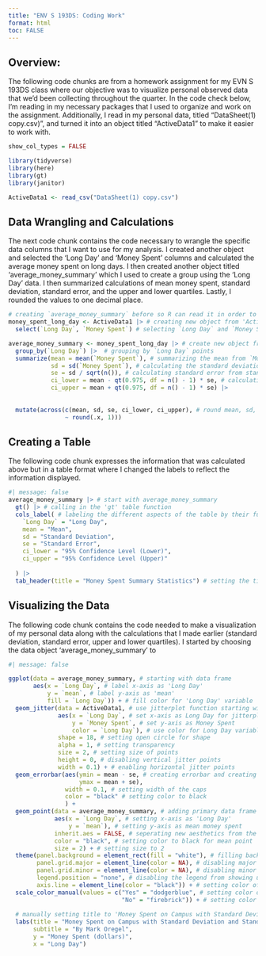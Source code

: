 ```yaml
---
title: "ENV S 193DS: Coding Work"
format: html
toc: FALSE 
---
```


## Overview: 

The following code chunks are from a homework assignment for my EVN S 193DS class where our objective was to visualize personal observed data that we'd been collecting throughout the quarter. In the code check below, I'm reading in my necessary packages that I used to organize and work on the assignment. Additionally, I read in my personal data, titled "DataSheet(1) copy.csv)", and turned it into an object titled "ActiveData1" to make it easier to work with.   


```r
show_col_types = FALSE

library(tidyverse)
library(here)
library(gt)
library(janitor)

ActiveData1 <- read_csv("DataSheet(1) copy.csv")
```

## Data Wrangling and Calculations 

The next code chunk contains the code necessary to wrangle the specific data columns that I want to use for my analysis. I created another object and selected the 'Long Day' and 'Money Spent' columns and calculated the average money spent on long days. I then created another object titled 'average_money_summary' which I used to create a group using the 'Long Day' data. I then summarized calculations of mean money spent, standard deviation, standard error, and the upper and lower quartiles. Lastly, I rounded the values to one decimal place. 

```r
# creating `average_money_summary` before so R can read it in order to render 
money_spent_long_day <- ActiveData1 |> # creating new object from 'ActiveData1' to 'money_spent_long_day'
  select(`Long Day`, `Money Spent`) # selecting `Long Day` and `Money Spent` 

average_money_summary <- money_spent_long_day |> # create new object from `money_spent_long_day` to `average_money_summary` 
  group_by(`Long Day`) |>  # grouping by `Long Day` points 
  summarize(mean = mean(`Money Spent`), # summarizing the mean from `Money Spent` 
            sd = sd(`Money Spent`), # calculating the standard deviation from `Money Spent` 
            se = sd / sqrt(n()), # calculating standard error from standard deviation 
            ci_lower = mean - qt(0.975, df = n() - 1) * se, # calculating the upper and lower quartile 
            ci_upper = mean + qt(0.975, df = n() - 1) * se) |> 
  
  
  mutate(across(c(mean, sd, se, ci_lower, ci_upper), # round mean, sd, se, ci upper and lower to one decimal place 
                ~ round(.x, 1)))
```

## Creating a Table 

The following code chunk expresses the information that was calculated above but in a table format where I changed the labels to reflect the information displayed. 

```r
#| message: false
average_money_summary |> # start with average_money_summary
  gt() |> # calling in the 'gt' table function 
  cols_label( # labeling the different aspects of the table by their full names
    `Long Day` = "Long Day",
    mean = "Mean",
    sd = "Standard Deviation",
    se = "Standard Error",
    ci_lower = "95% Confidence Level (Lower)",
    ci_upper = "95% Confidence Level (Upper)"
    
  ) |> 
  tab_header(title = "Money Spent Summary Statistics") # setting the title as "Money Spent Summary Statistics" 


```

## Visualizing the Data 

The following code chunk contains the code needed to make a visualization of my personal data along with the calculations that I made earlier (standard deviation, standard error, upper and lower quartiles). I started by choosing the data object 'average_money_summary' to 

```r
#| message: false

ggplot(data = average_money_summary, # starting with data frame 
       aes(x = `Long Day`, # label x-axis as 'Long Day'
           y = `mean`, # label y-axis as 'mean' 
           fill = `Long Day`)) + # fill color for 'Long Day' variable 
  geom_jitter(data = ActiveData1, # use jitterplot function starting with 'ActiveData1' data frame 
              aes(x = `Long Day`, # set x-axis as Long Day for jitterplot 
                  y = `Money Spent`, # set y-axis as Money Spent  
                  color = `Long Day`), # use color for Long Day variable
              shape = 18, # setting open circle for shape 
              alpha = 1, # setting transparency 
              size = 2, # setting size of points 
              height = 0, # disabling vertical jitter points 
              width = 0.1) + # enabling horizontal jitter points 
  geom_errorbar(aes(ymin = mean - se, # creating errorbar and creating the upper and lower edges of the standard error 
                    ymax = mean + se),
                width = 0.1, # setting width of the caps
                color = "black" # setting color to black 
                ) + 
  geom_point(data = average_money_summary, # adding primary data frame to display on top of the previously displayed data 
             aes(x = `Long Day`, # setting x-axis as 'Long Day'
                 y = `mean`), # setting y-axis as mean money spent   
             inherit.aes = FALSE, # seperating new aesthetics from the previous aesthetics 
             color = "black", # setting color to black for mean point 
             size = 2) + # setting size to 2 
  theme(panel.background = element_rect(fill = "white"), # filling background with white to disable panels 
        panel.grid.major = element_line(color = NA), # disabling major panel lines 
        panel.grid.minor = element_line(color = NA), # disabling minor panel lines 
        legend.position = "none", # disabling the legend from showing up 
        axis.line = element_line(color = "black")) + # setting color of axis lines to black 
  scale_color_manual(values = c("Yes" = "dodgerblue", # setting color of 'yes' money points to dodgerblue 
                                "No" = "firebrick")) + # setting color of "no" money points to firebrick 
          
  # manually setting title to 'Money Spent on Campus with Standard Deviation and Standard Error', adding subtitle to 'By Mark Oregel', changing y-axis name to 'Money Spent (dollars)', changing x-axis name to 'Long Day'. 
  labs(title = "Money Spent on Campus with Standard Deviation and Standard Error",
       subtitle = "By Mark Oregel",
       y = "Money Spent (dollars)",
       x = "Long Day") 
  

```
